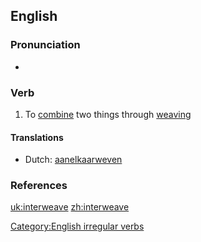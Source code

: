 ==English==

===Pronunciation===
*{{IPA|/'ɪntərwiːv/}}

===Verb===
{{en-verb|interweaves|interweaving|interwove|[interwoven}}

# To [[combine]] two things through [[weaving]]

====Translations====
{{top}}
*Dutch: [[aanelkaarweven]]
{{mid}}
{{bottom}}

===References===
{{R:Century 1911}}
{{R:Webster 1913}}

[[Category:English irregular verbs]]

[[uk:interweave]]
[[zh:interweave]]
